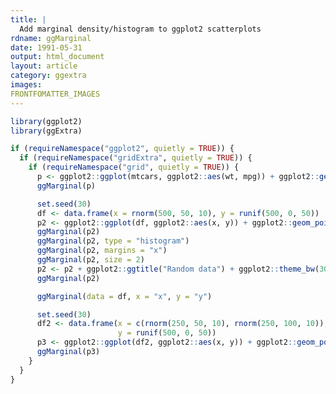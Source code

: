 ```yaml
---
title: |
  Add marginal density/histogram to ggplot2 scatterplots
rdname: ggMarginal
date: 1991-05-31
output: html_document
layout: article
category: ggextra
images:
FRONTFOMATTER_IMAGES
---
```


```r
library(ggplot2)
library(ggExtra)
```

```r
if (requireNamespace("ggplot2", quietly = TRUE)) {
  if (requireNamespace("gridExtra", quietly = TRUE)) {
    if (requireNamespace("grid", quietly = TRUE)) {
      p <- ggplot2::ggplot(mtcars, ggplot2::aes(wt, mpg)) + ggplot2::geom_point()
      ggMarginal(p)

      set.seed(30)
      df <- data.frame(x = rnorm(500, 50, 10), y = runif(500, 0, 50))
      p2 <- ggplot2::ggplot(df, ggplot2::aes(x, y)) + ggplot2::geom_point()
      ggMarginal(p2)
      ggMarginal(p2, type = "histogram")
      ggMarginal(p2, margins = "x")
      ggMarginal(p2, size = 2)
      p2 <- p2 + ggplot2::ggtitle("Random data") + ggplot2::theme_bw(30)
      ggMarginal(p2)

      ggMarginal(data = df, x = "x", y = "y")

      set.seed(30)
      df2 <- data.frame(x = c(rnorm(250, 50, 10), rnorm(250, 100, 10)),
                        y = runif(500, 0, 50))
      p3 <- ggplot2::ggplot(df2, ggplot2::aes(x, y)) + ggplot2::geom_point()
      ggMarginal(p3)
    }
  }
}



```
